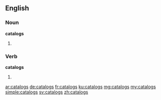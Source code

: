 ==English==

===Noun===
'''catalogs'''

# {{plural of|catalog}}

===Verb===
'''catalogs'''

# {{en-third-person singular of|catalog}}

[[ar:catalogs]]
[[de:catalogs]]
[[fr:catalogs]]
[[ku:catalogs]]
[[mg:catalogs]]
[[my:catalogs]]
[[simple:catalogs]]
[[sv:catalogs]]
[[zh:catalogs]]